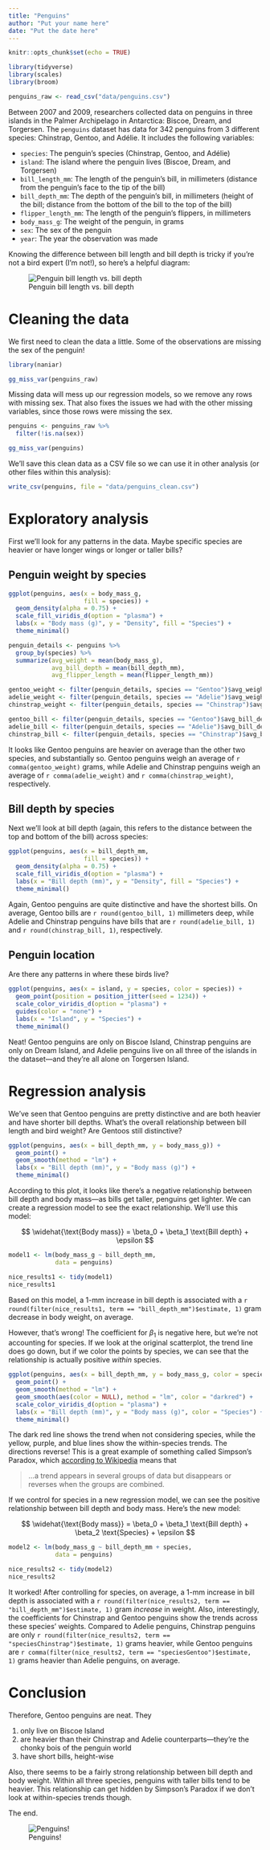 ```yaml
---
title: "Penguins"
author: "Put your name here"
date: "Put the date here"
---
```


```r
knitr::opts_chunk$set(echo = TRUE)
```

```r
library(tidyverse)
library(scales)
library(broom)

penguins_raw <- read_csv("data/penguins.csv")
```

Between 2007 and 2009, researchers collected data on penguins in three islands in the Palmer Archipelago in Antarctica: Biscoe, Dream, and Torgersen. The `penguins` dataset has data for 342 penguins from 3 different species: Chinstrap, Gentoo, and Adélie. It includes the following variables:

- `species`: The penguin's species (Chinstrap, Gentoo, and Adélie)
- `island`: The island where the penguin lives (Biscoe, Dream, and Torgersen)
- `bill_length_mm`: The length of the penguin's bill, in millimeters (distance from the penguin's face to the tip of the bill)
- `bill_depth_mm`: The depth of the penguin's bill, in millimeters (height of the bill; distance from the bottom of the bill to the top of the bill)
- `flipper_length_mm`: The length of the penguin's flippers, in millimeters
- `body_mass_g`: The weight of the penguin, in grams
- `sex`: The sex of the penguin
- `year`: The year the observation was made

Knowing the difference between bill length and bill depth is tricky if you're not a bird expert (I'm not!), so here's a helpful diagram:

![Penguin bill length vs. bill depth](img/culmen_depth.png)

# Cleaning the data

We first need to clean the data a little. Some of the observations are missing the sex of the penguin!

```r
library(naniar)

gg_miss_var(penguins_raw)
```

Missing data will mess up our regression models, so we remove any rows with missing sex. That also fixes the issues we had with the other missing variables, since those rows were missing the sex.

```r
penguins <- penguins_raw %>% 
  filter(!is.na(sex))

gg_miss_var(penguins)
```

We'll save this clean data as a CSV file so we can use it in other analysis (or other files within this analysis):

```r
write_csv(penguins, file = "data/penguins_clean.csv")
```

# Exploratory analysis

First we'll look for any patterns in the data. Maybe specific species are heavier or have longer wings or longer or taller bills?

## Penguin weight by species

```r
ggplot(penguins, aes(x = body_mass_g,
                     fill = species)) +
  geom_density(alpha = 0.75) +
  scale_fill_viridis_d(option = "plasma") +
  labs(x = "Body mass (g)", y = "Density", fill = "Species") +
  theme_minimal()
```

```r
penguin_details <- penguins %>% 
  group_by(species) %>% 
  summarize(avg_weight = mean(body_mass_g),
            avg_bill_depth = mean(bill_depth_mm),
            avg_flipper_length = mean(flipper_length_mm))

gentoo_weight <- filter(penguin_details, species == "Gentoo")$avg_weight
adelie_weight <- filter(penguin_details, species == "Adelie")$avg_weight
chinstrap_weight <- filter(penguin_details, species == "Chinstrap")$avg_weight

gentoo_bill <- filter(penguin_details, species == "Gentoo")$avg_bill_depth
adelie_bill <- filter(penguin_details, species == "Adelie")$avg_bill_depth
chinstrap_bill <- filter(penguin_details, species == "Chinstrap")$avg_bill_depth
```

It looks like Gentoo penguins are heavier on average than the other two species, and substantially so. Gentoo penguins weigh an average of `r comma(gentoo_weight)` grams, while Adelie and Chinstrap penguins weigh an average of `r comma(adelie_weight)` and `r comma(chinstrap_weight)`, respectively.

## Bill depth by species

Next we'll look at bill depth (again, this refers to the distance between the top and bottom of the bill) across species:

```r
ggplot(penguins, aes(x = bill_depth_mm,
                     fill = species)) +
  geom_density(alpha = 0.75) +
  scale_fill_viridis_d(option = "plasma") +
  labs(x = "Bill depth (mm)", y = "Density", fill = "Species") +
  theme_minimal()
```

Again, Gentoo penguins are quite distinctive and have the shortest bills. On average, Gentoo bills are  `r round(gentoo_bill, 1)` millimeters deep, while Adelie and Chinstrap penguins have bills that are `r round(adelie_bill, 1)` and `r round(chinstrap_bill, 1)`, respectively.

## Penguin location

Are there any patterns in where these birds live?

```r
ggplot(penguins, aes(x = island, y = species, color = species)) + 
  geom_point(position = position_jitter(seed = 1234)) +
  scale_color_viridis_d(option = "plasma") +
  guides(color = "none") +
  labs(x = "Island", y = "Species") +
  theme_minimal()
```

Neat! Gentoo penguins are only on Biscoe Island, Chinstrap penguins are only on Dream Island, and Adelie penguins live on all three of the islands in the dataset---and they're all alone on Torgersen Island.


# Regression analysis

We've seen that Gentoo penguins are pretty distinctive and are both heavier and have shorter bill depths. What's the overall relationship between bill length and bird weight? Are Gentoos still distinctive?

```r
ggplot(penguins, aes(x = bill_depth_mm, y = body_mass_g)) +
  geom_point() +
  geom_smooth(method = "lm") +
  labs(x = "Bill depth (mm)", y = "Body mass (g)") +
  theme_minimal()
```

According to this plot, it looks like there's a negative relationship between bill depth and body mass---as bills get taller, penguins get lighter. We can create a regression model to see the exact relationship. We'll use this model:

$$
\widehat{\text{Body mass}} = \beta_0 + \beta_1 \text{Bill depth} + \epsilon
$$

```r
model1 <- lm(body_mass_g ~ bill_depth_mm, 
             data = penguins)

nice_results1 <- tidy(model1)
nice_results1
```

Based on this model, a 1-mm increase in bill depth is associated with a `r round(filter(nice_results1, term == "bill_depth_mm")$estimate, 1)` gram decrease in body weight, on average.

However, that's wrong! The coefficient for $\beta_1$ is negative here, but we're not accounting for species. If we look at the original scatterplot, the trend line does go down, but if we color the points by species, we can see that the relationship is actually positive *within* species.

```r
ggplot(penguins, aes(x = bill_depth_mm, y = body_mass_g, color = species)) +
  geom_point() +
  geom_smooth(method = "lm") +
  geom_smooth(aes(color = NULL), method = "lm", color = "darkred") +
  scale_color_viridis_d(option = "plasma") +
  labs(x = "Bill depth (mm)", y = "Body mass (g)", color = "Species") +
  theme_minimal()
```

The dark red line shows the trend when not considering species, while the yellow, purple, and blue lines show the within-species trends. The directions reverse! This is a great example of something called Simpson's Paradox, which [according to Wikipedia](https://en.wikipedia.org/wiki/Simpson%27s_paradox) means that 

> …a trend appears in several groups of data but disappears or reverses when the groups are combined.

If we control for species in a new regression model, we can see the positive relationship between bill depth and body mass. Here's the new model:

$$
\widehat{\text{Body mass}} = \beta_0 + \beta_1 \text{Bill depth} + \beta_2 \text{Species} + \epsilon
$$

```r
model2 <- lm(body_mass_g ~ bill_depth_mm + species, 
             data = penguins)

nice_results2 <- tidy(model2)
nice_results2
```

It worked! After controlling for species, on average, a 1-mm increase in bill depth is associated with a `r round(filter(nice_results2, term == "bill_depth_mm")$estimate, 1)` gram *increase* in weight. Also, interestingly, the coefficients for Chinstrap and Gentoo penguins show the trends across these species' weights. Compared to Adelie penguins, Chinstrap penguins are only `r round(filter(nice_results2, term == "speciesChinstrap")$estimate, 1)` grams heavier, while Gentoo penguins are `r comma(filter(nice_results2, term == "speciesGentoo")$estimate, 1)` grams heavier than Adelie penguins, on average.


# Conclusion

Therefore, Gentoo penguins are neat. They

1. only live on Biscoe Island
2. are heavier than their Chinstrap and Adelie counterparts---they're the chonky bois of the penguin world
3. have short bills, height-wise

Also, there seems to be a fairly strong relationship between bill depth and body weight. Within all three species, penguins with taller bills tend to be heavier. This relationship can get hidden by Simpson's Paradox if we don't look at within-species trends though.

The end.

![Penguins!](img/lter_penguins.png)
